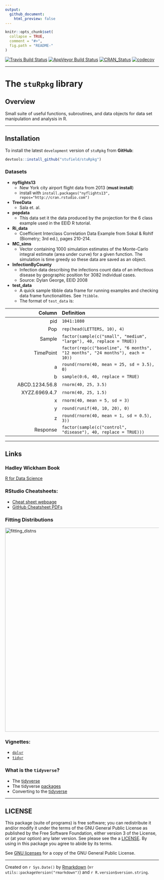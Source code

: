 ```yaml
---
output:
  github_document:
    html_preview: false
---
```



<!-- README.md is generated from README.Rmd. Please edit that file -->


```r
knitr::opts_chunk$set(
  collapse = TRUE,
  comment = "#>",
  fig.path = "README-"
)
```

[![Travis Build Status](https://travis-ci.org/stufield/stuRpkg.svg?branch=master)](https://travis-ci.org/stufield/stuRpkg)
[![AppVeyor Build Status](https://ci.appveyor.com/api/projects/status/github/stufield/stuRpkg?branch=master&svg=true)](https://ci.appveyor.com/project/stufield/stuRpkg)
[![CRAN_Status](http://www.r-pkg.org/badges/version/stuRpkg)](https://cran.r-project.org/package=stuRpkg)
[![codecov](https://codecov.io/gh/stufield/stuRpkg/branch/master/graph/badge.svg)](https://codecov.io/gh/stufield/stuRpkg)


--------------------


# The `stuRpkg` library


## Overview

Small suite of useful functions, subroutines, and data objects for
data set manipulation and analysis in R.


-------------------


## Installation
To install the latest `development` version of `stuRpkg` from **GitHub**:

```r
devtools::install_github("stufield/stuRpkg")
```


### Datasets

* **nyflights13**
  + New York city airport flight data from 2013 (**must install**)
  + install with `install.packages("nyflights13", repos="http://cran.rstudio.com")`
* **TreeData**
  + Sala et. al.
* **popdata**
  + This data set it the data produced by the projection for
    the 6 class example used in the EEID R tutorial.
* **Ri_data**
  + Coefficient Interclass Correlation Data Example from Sokal & Rohlf
    (Biometry; 3rd ed.), pages 210-214.
* **MC_sims**
  + Vector containing 1000 simulation estimates of the 
    Monte-Carlo integral estimate (area under curve) for a 
    given function. The simulation is time greedy so these 
    data are saved as an object.
* **InfectionByCounty**
  + Infection data describing the infections count data of an infectious disease
    by geographic position for 3082 individual cases.
  + Source: Dylan George, EEID 2008
* **test_data**
  + A quick sample tibble data frame for running examples and 
    checking data frame functionalities. See `?tibble`.
  + The format of `test_data` is:

| Column          | Definition                  |
| --------------: | :-------------------------- | 
| pid             | `1041:1080`                 |
| Pop             | `rep(head(LETTERS, 10), 4)` |
| Sample          | `factor(sample(c("small", "medium", "large"), 40, replace = TRUE))`           |
| TimePoint       | `factor(rep(c("baseline", "6 months", "12 months", "24 months"), each = 10))` |
| a               | `round(rnorm(40, mean = 25, sd = 3.5), 0)` |
| b               | `sample(0:6, 40, replace = TRUE)`          |
| ABCD.1234.56.8  | `rnorm(40, 25, 3.5)`                       |
| XYZZ.6969.4.7   | `rnorm(40, 25, 1.5)`                       |
| x               | `rnorm(40, mean = 5, sd = 3)`              |
| y               | `round(runif(40, 10, 20), 0)`              |
| z               | `round(rnorm(40, mean = 1, sd = 0.5), 3))` |
| Response        | `factor(sample(c("control", "disease"), 40, replace = TRUE)))` |


-------------------------

## Links
### Hadley Wickham Book
[R for Data Science](http://r4ds.had.co.nz/)

### RStudio Cheatsheets:
* [Cheat sheet webpage](https://www.rstudio.com/resources/cheatsheets/)
* [GitHub Cheatsheet PDFs](https://github.com/rstudio/cheatsheets)

### Fitting Distributions
<img width="669" alt="fitting_distns" src="https://user-images.githubusercontent.com/25203086/39655576-b7d5595a-4fb7-11e8-9f1a-01714d304afd.png">

### Vignettes:
  * [`dplyr`](https://cran.r-project.org/web/packages/dplyr/vignettes/dplyr.html)
  * [`tidyr`](http://cran.r-project.org/web/packages/tidyr/vignettes/tidy-data.html)

### What is the `tidyverse`?

  * The [tidyverse](https://www.tidyverse.org/)
  * The tidyverse [packages](https://www.tidyverse.org/packages/)
  * Converting to the [tidyverse](http://www.significantdigits.org/2017/10/switching-from-base-r-to-tidyverse/)


---------------------------


## LICENSE
This package (suite of programs) is free software; you can redistribute 
it and/or modify it under the terms of the GNU General Public License 
as published by the Free Software Foundation, either version 3 of the 
License, or (at your option) any later version. See please see the 
a [LICENSE](LICENSE). By using in this package you agree to abide by its terms.

See [GNU licenses](http://www.gnu.org/licenses/) for a copy of the 
GNU General Public License.



------------------------------

Created on `r Sys.Date()` by [Rmarkdown](https://github.com/rstudio/rmarkdown)
(v`r utils::packageVersion("rmarkdown")`) and `r R.version$version.string`. 

